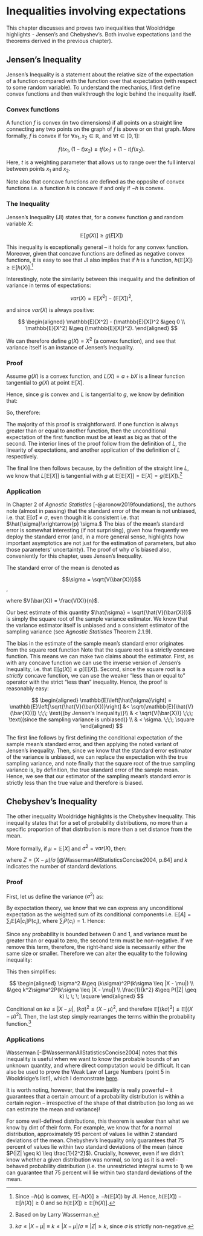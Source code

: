 # Inequalities involving expectations {#exp_ineq}

This chapter discusses and proves two inequalities that Wooldridge highlights - Jensen's and Chebyshev's. Both involve expectations (and the theorems derived in the previous chapter). 

## Jensen's Inequality

Jensen's Inequality is a statement about the relative size of the expectation of a function compared with the function over that expectation (with respect to some random variable). To understand the mechanics, I first define convex functions and then walkthrough the logic behind the inequality itself.

### Convex functions

A function $f$ is convex (in two dimensions) if all points on a straight line connecting any two points on the graph of $f$ is above or on that graph.  More formally, $f$ is convex if for $\forall x_1, x_2 \in \mathbb{R}$, and $\forall t \in [0,1]$:

$$
    f(tx_1, (1-t)x_2) \leq tf(x_1) + (1-t)f(x_2).
$$

Here, $t$ is a weighting parameter that allows us to range over the full interval between points $x_1$ and $x_2$.

Note also that concave functions are defined as the opposite of convex functions i.e. a function $h$ is concave if and only if $-h$ is convex.

### The Inequality

Jensen's Inequality (JI) states that, for a convex function $g$ and random variable $X$:

$$
    \mathbb{E}[g(X)] \geq g(E[X])
$$

This inequality is exceptionally general -- it holds for any convex function. Moreover, given that concave functions are defined as negative convex functions, it is easy to see that JI also implies that if $h$ is a \textit{concave} function, $h(\mathbb{E}[X]) \geq \mathbb{E}[h(X)]$.[^fn_conv_conc]

[^fn_conv_conc]:
    Since $-h(x)$ is convex, $\mathbb{E}[-h(X)] \geq -h(\mathbb{E}[X])$ by JI. Hence, $h(\mathbb{E}[X]) - \mathbb{E}[h(X)] \geq 0$ and so $h(\mathbb{E}[X]) \geq \mathbb{E}[h(X)]$.

Interestingly, note the similarity between this inequality and the definition of variance in terms of expectations:

$$
    var(X) = \mathbb{E}[X^2] - (\mathbb{E}[X])^2,
$$

and since $var(X)$ is always positive:

$$
\begin{aligned}
    \mathbb{E}[X^2] -  (\mathbb{E}[X])^2 &\geq 0 \\
    \mathbb{E}[X^2] &\geq (\mathbb{E}[X])^2).
\end{aligned}
$$

We can therefore define $g(X) = X^2$ (a convex function), and see that variance itself is an instance of Jensen's Inequality.

### Proof {#proof_ji}

Assume $g(X)$ is a convex function, and $L(X)= a + bX$ is a linear function tangential to $g(X)$ at point $\mathbb{E}[X]$. 

Hence, since $g$ is convex and $L$ is tangential to $g$, we know by definition that:

\begin{equation}
    g(x) \geq L(x), \forall x \in X.
\end{equation}

So, therefore:

\begin{align}
    \mathbb{E}[g(X)] &\geq \mathbb{E}[L(X)] \\
    &\geq \mathbb{E}[A + bX] \label{eq:def_of_L} \\
    &\geq a +b\mathbb{E}[X] \label{eq:loe}\\ 
    &\geq L(\mathbb{E}[X]) \label{eq:def_of_L2}\\
    &\geq g(\mathbb{E}[X]) \; \; \; \square \label{eq:tang}
\end{align}

The majority of this proof is straightforward. If one function is always greater than or equal to another function, then the unconditional expectation of the first function must be at least as big as that of the second. The interior lines of the proof follow from the definition of $L$, the linearity of expectations, and another application of the definition of $L$ respectively.

The final line then follows because, by the definition of the straight line $L$, we know that $L[\mathbb{E}[X]]$ is tangential with $g$ at $\mathbb{E}[\mathbb{E}[X]] = \mathbb{E}[X] = g(\mathbb{E}[X])$.[^fn_wass]

[^fn_wass]:
    Based on \href{http://www.stat.cmu.edu/~larry/=stat705/Lecture2.pdf}{lecture notes} by Larry Wasserman.

### Application

In Chapter 2 of *Agnostic Statistics* [-@aronow2019foundations], the authors note (almost in passing) that the standard error of the mean is not unbiased, i.e. that $\mathbb{E}[\hat{\sigma}] \neq \sigma$, even though it is consistent i.e. that $\hat{\sigma}\xrightarrow{p} \sigma.$ The bias of the mean's standard error is somewhat interesting (if not surprising), given how frequently we deploy the standard error (and, in a more general sense, highlights how important asymptotics are not just for the estimation of parameters, but also those parameters' uncertainty). The proof of why $\hat{\sigma}$ is biased also, conveniently for this chapter, uses Jensen's Inequality.

The standard error of the mean is denoted as

$$\sigma =  \sqrt{V(\bar{X})}$$,

where $V(\bar{X}) = \frac{V(X)}{n}$.

Our best estimate of this quantity $\hat{\sigma} = \sqrt{\hat{V}(\bar{X})}$ is simply the square root of the sample variance estimator. We know that the variance estimator itself is unbiased and a consistent estimator of the sampling variance (see *Agnostic Statistics* Theorem 2.1.9).

The bias in the estimate of the sample mean's standard error originates from the square root function Note that the square root is a strictly concave function. This means we can make two claims about the estimator. First, as with any concave function we can use the inverse version of Jensen's Inequality, i.e. that $\mathbb{E}[g(X)] \leq g(\mathbb{E}[X])$. Second, since the square root is a *strictly* concave function, we can use the weaker "less than or equal to" operator with the strict "less than" inequality. Hence, the proof is reasonably easy:

$$
\begin{aligned}
\mathbb{E}\left[\hat{\sigma}\right] = \mathbb{E}\left[\sqrt{\hat{V}(\bar{X})}\right] &< \sqrt{\mathbb{E}[\hat{V}(\bar{X})]} \;\;\; \text{(by Jensen's Inequality)}\\
& < \sqrt{V(\bar{X})} \;\;\; \text{(since the sampling variance is unbiased)} \\
& < \sigma. \;\;\; \square
\end{aligned}
$$

The first line follows by first defining the conditional expectation of the sample mean's standard error, and then  applying the noted variant of Jensen's inequality. Then, since we know that the standard error estimator of the variance is unbiased, we can replace the expectation with the true sampling variance, and note finally that the square root of the true sampling variance is, by definition, the true standard error of the sample mean. Hence, we see that our estimator of the sampling mean's standard error is strictly less than the true value and therefore is biased.

## Chebyshev's Inequality

The other inequality Wooldridge highlights is the Chebyshev Inequality. This inequality states that for a set of probability distributions, no more than a specific proportion of that distribution is more than a set distance from the mean.

More formally, if $\mu = \mathbb{E}[X]$ and $\sigma^2 = var(X)$, then:

\begin{equation}
    %P(|X-\mu|\geq t) \leq \frac{\sigma^2}{t^2} \text{ and }
    P(|Z| \geq k) \leq \frac{1}{k^2}, 
\end{equation}

where $Z = (X-\mu)/\sigma$ [@WassermanAllStatisticsConcise2004, p.64] and $k$ indicates the number of standard deviations.

### Proof

First, let us define the variance ($\sigma^2$) as:

\begin{equation}
    \sigma^2 = \mathbb{E}[(X-\mu)^2].
\end{equation}

By expectation theory, we know that we can express any unconditional expectation as the weighted sum of its conditional components i.e. $\mathbb{E}[A] = \sum_i\mathbb{E}[A|c_i]P(c_i),$ where $\sum_iP(c_i)=1$. Hence:

\begin{equation}
    ... = \mathbb{E}[(X-\mu)^2 | k\sigma \leq |X - \mu|]P(k\sigma \leq |X - \mu|) + \mathbb{E}[(X-\mu)^2 | k\sigma > |X - \mu|]P(k\sigma > |X - \mu|) 
\end{equation}

Since any probability is bounded between 0 and 1, and variance must be greater than or equal to zero, the second term must be non-negative. If we remove this term, therefore, the right-hand side is necessarily either the same size or smaller. Therefore we can alter the equality to the following inequality:

\begin{equation}
    \sigma^2 \geq \mathbb{E}[(X-\mu)^2 | k\sigma \leq X - \mu]P(k\sigma \leq |X - \mu|)
\end{equation}

This then simplifies:

$$
\begin{aligned}
    \sigma^2 &\geq (k\sigma)^2P(k\sigma \leq |X - \mu|) \\
    &\geq k^2\sigma^2P(k\sigma \leq |X - \mu|) \\
    \frac{1}{k^2} &\geq P(|Z| \geq k) \; \; \; \square
\end{aligned}
$$

Conditional on $k\sigma \leq |X-\mu|$, $(k\sigma)^2 \leq (X-\mu)^2$, and therefore $\mathbb{E}[(k\sigma)^2] \leq \mathbb{E}[(X-\mu)^2]$. Then, the last step simply rearranges the terms within the probability function.[^fn_rearrange]

[^fn_rearrange]:
    $k\sigma \leq |X-\mu| \equiv k \leq |X-\mu|/\sigma \equiv |Z| \geq k,$ since $\sigma$ is strictly non-negative.

### Applications

Wasserman [-@WassermanAllStatisticsConcise2004] notes that this inequality is useful when we want to know the probable bounds of an unknown quantity, and where direct computation would be difficult. It can also be used to prove the Weak Law of Large Numbers (point 5 in Wooldridge's list!), which I demonstrate [here](#proof_wlln). 

It is worth noting, however, that the inequality is really powerful -- it guarantees that a certain amount of a probability distribution is within a certain region -- irrespective of the shape of that distribution (so long as we can estimate the mean and variance)! 

For some well-defined distributions, this theorem is weaker than what we know by dint of their form. For example, we know that for a normal distribution, approximately 95 percent of values lie within 2 standard deviations of the mean. Chebyshev's Inequality only guarantees that 75 percent of values lie within two standard deviations of the mean (since $P(|Z| \geq k) \leq \frac{1}{2^2}$). Crucially, however, even if we didn't know whether a given distribution was normal, so long as it is a well-behaved probability distribution (i.e. the unrestricted integral sums to 1) we can guarantee that 75 percent will lie within two standard deviations of the mean.

